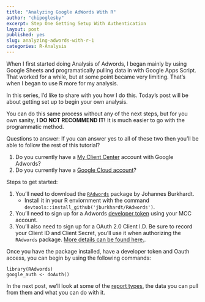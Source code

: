 ```yaml
---
title: "Analyzing Google AdWords With R"
author: "chipoglesby"
excerpt: Step One Getting Setup With Authentication
layout: post
published: yes
slug: analyzing-adwords-with-r-1
categories: R-Analysis
---
```


When I first started doing Analysis of Adwords, I began mainly by using Google Sheets and programatically pulling data in with Google Apps Script. That worked for a while, but at some point became very limiting. That's when I began to use R more for my analysis. 

In this series, I'd like to share with you how I do this. Today's post will be about getting set up to begin your own analysis.

You can do this same process without any of the next steps, but for you own sanity, **I DO NOT RECOMMEND IT!** It is much easier to go with the programmatic method.

Questions to answer: If you can answer yes to all of these two then you'll be able to follow the rest of this tutorial?

1. Do you currently have a [My Client Center](https://adwords.google.com/home/tools/manager-accounts/) account with Google Adwords?
2. Do you currently have a [Google Cloud account](https://cloud.google.com)?

Steps to get started:

1. You'll need to download the [`RAdwords`](https://github.com/jburkhardt/RAdwords) package by Johannes Burkhardt.
    * Install it in your R enviornment with the command `devtools::install_github('jburkhardt/RAdwords')`.
2. You'll need to sign up for a Adwords [developer token](https://developers.google.com/adwords/api/docs/guides/signup) using your MCC account.
3. You'll also need to sign up for a OAuth 2.0 Client I.D. Be sure to record your Client ID and Client Secret, you'll use it when authorizing the `RAdwords` package. [More details can be found here.](https://support.google.com/cloud/answer/6158857?hl=en).

Once you have the package installed, have a developer token and Oauth access, you can begin by using the following commands:

````
library(RAdwords)
google_auth <- doAuth()
````

In the next post, we'll look at some of the [report types](https://developers.google.com/adwords/api/docs/appendix/reports), the data you can pull from them and what you can do with it.

